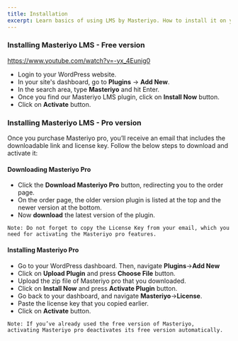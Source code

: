 ```yaml
---
title: Installation
excerpt: Learn basics of using LMS by Masteriyo. How to install it on your WordPress setup.
---
```


### Installing Masteriyo LMS - Free version

<Embed>https://www.youtube.com/watch?v=-yx_4Eunig0</Embed>

- Login to your WordPress website.
- In your site's dashboard, go to **Plugins** -> **Add New**.
- In the search area, type **Masteriyo** and hit Enter.
- Once you find our Masteriyo LMS plugin, click on **Install Now** button.
- Click on **Activate** button.

### Installing Masteriyo LMS - Pro version

Once you purchase Masteriyo pro, you’ll receive an email that includes the downloadable link and license key. Follow the below steps to download and activate it:
#### Downloading Masteriyo Pro
- Click the **Download Masteriyo Pro** button, redirecting you to the order page.
- On the order page, the older version plugin is listed at the top and the newer version at the bottom.
- Now **download** the latest version of the plugin.

```Note: Do not forget to copy the License Key from your email, which you need for activating the Masteriyo pro features.```

#### Installing Masteriyo Pro
- Go to your WordPress dashboard. Then, navigate **Plugins**->**Add New**
- Click on **Upload Plugin** and press **Choose File** button.
- Upload the zip file of Masteriyo pro that you downloaded.
- Click on **Install Now** and press **Activate Plugin** button.
- Go back to your dashboard, and navigate **Masteriyo**->**License**.
- Paste the license key that you copied earlier.
- Click on **Activate** button.

```Note: If you’ve already used the free version of Masteriyo,  activating Masteriyo pro deactivates its free version automatically.```

